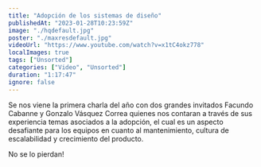 ```yaml
---
title: "Adopción de los sistemas de diseño"
publishedAt: "2023-01-28T10:23:59Z"
image: "./hqdefault.jpg"
poster: "./maxresdefault.jpg"
videoUrl: "https://www.youtube.com/watch?v=x1tC4okz778"
localImages: true
tags: ["Unsorted"]
categories: ["Video", "Unsorted"]
duration: "1:17:47"
ignore: false
---
```


Se nos viene la primera charla del año con dos grandes invitados Facundo Cabanne y Gonzalo Vásquez Correa quienes nos contaran a través de sus experiencia temas asociados a la adopción, el cual es un aspecto desafiante para los equipos en cuanto al mantenimiento, cultura de escalabilidad y crecimiento del producto.

No se lo pierdan!
